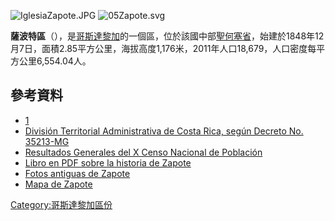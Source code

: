 [[Image:IglesiaZapote.JPG|right]]
[[Image:05Zapote.svg|thumb]]

'''薩波特區'''（{{lang-es|Zapote}}），是[[哥斯達黎加|哥斯達黎加]]的一個區，位於該國中部[[聖何塞省_(哥斯達黎加)|聖何塞省]]，始建於1848年12月7日，面積2.85平方公里，海拔高度1,176米，2011年人口18,679，人口密度每平方公里6,554.04人。

==參考資料==
*[https://web.archive.org/web/20150416120457/https://www.msj.go.cr/informacion_ciudadana/SitePages/zapote.aspx]
*[https://web.archive.org/web/20150802162747/http://www.ifam.go.cr/PaginaIFAM/ifams/Descargas/CDI/Legal/Divisi%C3%B3n%20Territorial%20CR%20%20Publicado%20en%20La%20Gaceta%2026%20mayo%202009.pdf División Territorial Administrativa de Costa Rica, según Decreto No. 35213-MG]
*[https://web.archive.org/web/20160304071303/http://www.inec.go.cr/A/MS/Censos/Censo%202011/Cifras%20preliminares/15.%20Resultados%20Generales%20Censo%202011.pdf Resultados Generales del X Censo Nacional de Población]
* [http://www.methesis.fcs.ucr.ac.cr/blogs/jmarin/?p=75/ Libro en PDF sobre la historia de Zapote] {{Wayback|url=http://www.methesis.fcs.ucr.ac.cr/blogs/jmarin/?p=75%2F |date=20160305220346 }}
* [https://web.archive.org/web/20140927100033/http://www.escuelahistoria.fcs.ucr.ac.cr/tcu/ind-zap.html Fotos antiguas de Zapote]
* [https://web.archive.org/web/20150416120457/https://www.msj.go.cr/informacion_ciudadana/SitePages/zapote.aspx Mapa de Zapote]

{{CostaRica-geo-stub}}
[[Category:哥斯達黎加區份|Category:哥斯達黎加區份]]